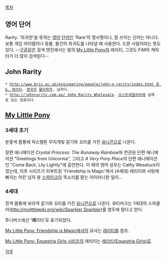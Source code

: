 [[목차]]

== 영어 단어 ==
Rarity. '희귀한'을 뜻하는 [[영어]] [[단어]]인 'Rare'의 명사형이나, 잘 쓰이는 단어는 아니다. 보통 게임 아이템이나 동물, 물건의 희귀도를 나타낼 때 사용한다. 드문 사람이라는 뜻도 있다. --[[구글]]같은 검색 엔진에서는 밑의 [[My Little Pony]]의 레리티, 그것도 FiM의 캐릭터가 더 많이 검색된다--

== John Rarity ==
 * [[http://www.bris.ac.uk/engineering/people/john-g-rarity/index.html 존 G. 레리티]]. [[영국]]의 [[물리학자]]. 남자다.
 * [[http://johnrarity.com.au/ John Rarity Wholesale]]. [[오스트레일리아]]에 실제로 있는 점포이다.

== [[My Little Pony]] ==
=== 3세대 초기 ===
분홍색 몸통에 파스텔톤 무지개빛 갈기와 꼬리를 가진 [[유니콘]]으로 나온다.

장편 애니메이션 ''Crystal Princess: The Runaway Rainbow''와 연관된 단편 애니메이션 "Greetings from Unicornia", 그리고 ''A Very Pony Place''의 단편 애니메이션인 "Come Back, Lily Lightly"에 출연한다. 이 때의 영어 성우는 Cathy Weseluck이었는데, 이후 시리즈가 리부트된 'Friendship is Magic'에서 (4세대) 레리티와 사랑에 빠지는 어린 남자 용 [[스파이크(Friendship is Magic)|스파이크]]의 목소리를 맡는 아이러니한 일이...

=== 4세대 ===
흰색 몸통에 보라색 갈기와 꼬리를 가진 [[유니콘]]으로 나온다. 큐티마크는 1세대의 스파클러([[http://mylittlewiki.org/wiki/Sparkler Sparkler]])를 염두에 뒀다고 한다.

투니버스에선 ''''래'''리티'로 표기되었다.

[[My Little Pony: Friendship is Magic]]에서의 묘사는 [[레리티]]를 참조.

[[My Little Pony: Equestria Girls 시리즈]]의 레리티는 [[레리티(Equestria Girls)]]로.

[[각주]]
